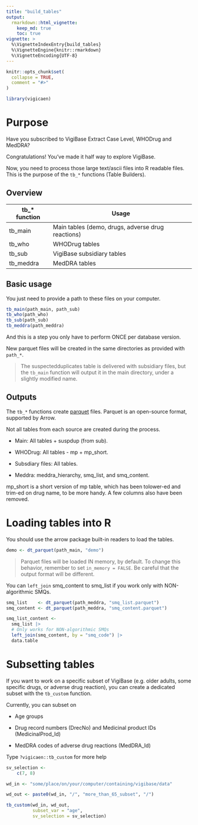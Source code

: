 ```yaml
---
title: "build_tables"
output: 
  rmarkdown::html_vignette:
    keep_md: true
    toc: true
vignette: >
  %\VignetteIndexEntry{build_tables}
  %\VignetteEngine{knitr::rmarkdown}
  %\VignetteEncoding{UTF-8}
---
```


```r
knitr::opts_chunk$set(
  collapse = TRUE,
  comment = "#>"
)
```

```r
library(vigicaen)
```

# Purpose

Have you subscribed to VigiBase Extract Case Level, WHODrug and MedDRA?

Congratulations! You've made it half way to explore VigiBase.

Now, you need to process those large text/ascii files into R readable files. This is the purpose of the `tb_*` functions (Table Builders).

## Overview

| tb\_\* function | Usage                                             |
|-----------------|---------------------------------------------------|
| tb_main         | Main tables (demo, drugs, adverse drug reactions) |
| tb_who          | WHODrug tables                                    |
| tb_sub          | VigiBase subsidiary tables                        |
| tb_meddra       | MedDRA tables                                     |

## Basic usage

You just need to provide a path to these files on your computer.

```r

tb_main(path_main, path_sub)
tb_who(path_who)
tb_sub(path_sub)
tb_meddra(path_meddra)

```

And this is a step you only have to perform ONCE per database version.

New parquet files will be created in the same directories as provided with `path_*`.

> The suspectedduplicates table is delivered with subsidiary files, but the `tb_main` function will output it in the main directory, under a slightly modified name.

## Outputs

The `tb_*` functions create [parquet](https://arrow.apache.org/docs/r/index.html) files. Parquet is an open-source format, supported by Arrow.

Not all tables from each source are created during the process.

-   Main: All tables + suspdup (from sub).

-   WHODrug: All tables - mp + mp_short.

-   Subsdiary files: All tables.

-   Meddra: meddra_hierarchy, smq_list, and smq_content.

mp_short is a short version of mp table, which has been tolower-ed and trim-ed on drug name, to be more handy. A few columns also have been removed.

# Loading tables into R

You should use the arrow package built-in readers to load the tables.

```r

demo <- dt_parquet(path_main, "demo")
```

> Parquet files will be loaded IN memory, by default. To change this behavior, remember to set `in_memory = FALSE`. Be careful that the output format will be different.

You can `left_join` smq_content to smq_list if you work only with NON-algorithmic SMQs.

```r
smq_list    <- dt_parquet(path_meddra, "smq_list.parquet")
smq_content <- dt_parquet(path_meddra, "smq_content.parquet")

smq_list_content <-
  smq_list |>
  # Only works for NON-algorithmic SMQs
  left_join(smq_content, by = "smq_code") |>
  data.table
```

# Subsetting tables

If you want to work on a specific subset of VigiBase (e.g. older adults, some specific drugs, or adverse drug reaction), you can create a dedicated subset with the `tb_custom` function.

Currently, you can subset on

-   Age groups

-   Drug record numbers (DrecNo) and Medicinal product IDs (MedicinalProd_Id)

-   MedDRA codes of adverse drug reactions (MedDRA_Id)

Type `?vigicaen::tb_custom` for more help

```r

sv_selection <-
    c(7, 8)

wd_in <- "some/place/on/your/computer/containing/vigibase/data"

wd_out <- paste0(wd_in, "/", "more_than_65_subset", "/")

tb_custom(wd_in, wd_out,
          subset_var = "age",
          sv_selection = sv_selection)
```
